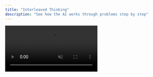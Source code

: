 ```yaml
---
title: "Interleaved Thinking"
description: "See how the AI works through problems step by step"
---
```


<Frame>
  <video
    autoPlay
    muted
    loop
    playsInline
    src="/videos/interleaved.mp4"
    alt="Demonstration of interleaved thinking in Alex Sidebar"
    title="Alex Sidebar Interleaved Thinking Demo"
  />
</Frame>

## Overview

Interleaved Thinking shows how the AI works through your requests. You can see its internal dialogue - how it analyzes problems, considers different approaches, and corrects itself when needed.

## How It Works

Interleaved thinking is always visible for supported models. As the AI processes your request, you'll see:

- Problem analysis and understanding
- Exploration of different approaches
- Self-corrections when it identifies mistakes
- Step-by-step logical reasoning
- Consideration of edge cases and potential issues

## Supported Models

Interleaved thinking works with:
- **Claude Sonnet 4** - Shows thinking process
- **Gemini 2.5 Flash** - Shows thinking process
- **Gemini 2.5 Pro** - Always shows extensive thinking
- **DeepSeek R1** - Always shows thinking process

## Visual Indicators

When using a model that supports interleaved thinking:
- Thinking appears in its own section
- You can watch the reasoning unfold
- Thinking is visually separated from the final response
- The AI may revise its approach as it works

<Note>
Interleaved thinking is automatic for supported models. No need to enable it - it's always on.
</Note>

## Benefits

<CardGroup cols={2}>
  <Card title="Transparency" icon="eye">
    Understand how the AI analyzes your code and arrives at solutions
  </Card>
  
  <Card title="Learning" icon="graduation-cap">
    Learn problem-solving approaches by observing the AI's reasoning process
  </Card>
  
  <Card title="Debugging" icon="bug">
    Better understand why certain suggestions are made or why specific approaches are chosen
  </Card>
  
  <Card title="Complex Problems" icon="puzzle-piece">
    Particularly useful for complex refactoring or architectural decisions
  </Card>
</CardGroup>

## Example Interleaved Thinking

Here's what you might see when the AI works through a problem:

```
Thinking...
The user is asking about a memory leak in their Swift code. Let me analyze the code they've shared...

I can see they're creating a strong reference cycle between the view controller and the closure. The closure captures 'self' strongly, and the view controller holds the closure, creating a retain cycle.

Actually, wait - I need to look more carefully at this. The closure is being used in a completion handler... 

Yes, this is definitely a retain cycle. The solution would be to use [weak self] or [unowned self] in the closure to break the cycle.
```

## When It's Most Valuable

### Complex Problem Solving
Watch the AI break down multi-step problems, evaluate different solutions, and choose the best approach.

### Debugging
See how the AI systematically investigates issues, identifies root causes, and proposes fixes.

### Learning
Understand the reasoning behind suggestions and learn problem-solving patterns.

### Architecture Decisions
Observe how the AI weighs trade-offs and considers different design patterns.

## What to Expect

<Steps>
  <Step title="Progressive Updates">
    Thinking appears as the AI works, not all at once
  </Step>
  
  <Step title="Self-Correction">
    The AI identifies and fixes its own mistakes as it goes
  </Step>
  
  <Step title="Multiple Approaches">
    The AI might try different solutions before settling on one
  </Step>
</Steps>

## Performance Considerations

<Info>
  Models with interleaved thinking may take longer to respond as they work through problems step by step. The trade-off is more thoughtful solutions.
</Info>

